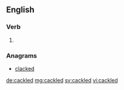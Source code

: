 ==English==

===Verb===
{{head|en|verb form}}

# {{en-past of|cackle}}

===Anagrams===
* [[clacked#English|clacked]]

[[de:cackled]]
[[mg:cackled]]
[[sv:cackled]]
[[vi:cackled]]